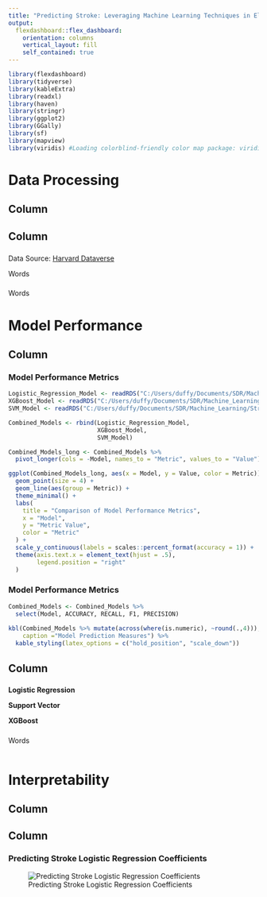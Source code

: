 ```yaml
---
title: "Predicting Stroke: Leveraging Machine Learning Techniques in Electronic Health Records"
output: 
  flexdashboard::flex_dashboard:
    orientation: columns
    vertical_layout: fill
    self_contained: true
---
```


```r
library(flexdashboard)
library(tidyverse)
library(kableExtra)
library(readxl)
library(haven) 
library(stringr) 
library(ggplot2) 
library(GGally)
library(sf) 
library(mapview)
library(viridis) #Loading colorblind-friendly color map package: viridisLite

```

# Data Processing

## Column {data-width="500"}

## Column {data-width="500"}
###
Data Source: [Harvard Dataverse](https://dataverse.harvard.edu/file.xhtml?fileId=6707764&version=1.0)

Words

###

Words


# Model Performance

## Column {data-width="500"}

### Model Performance Metrics {data-height="650"}


```r
Logistic_Regression_Model <- readRDS("C:/Users/duffy/Documents/SDR/Machine_Learning/Stroke_Final_Project/data/Logistic_Regression_Model.RDS")
XGBoost_Model <- readRDS("C:/Users/duffy/Documents/SDR/Machine_Learning/Stroke_Final_Project/data/XGBoost_Model.RDS")
SVM_Model <- readRDS("C:/Users/duffy/Documents/SDR/Machine_Learning/Stroke_Final_Project/data/svm_model.RDS")

Combined_Models <- rbind(Logistic_Regression_Model, 
                         XGBoost_Model,
                         SVM_Model)

Combined_Models_long <- Combined_Models %>%
  pivot_longer(cols = -Model, names_to = "Metric", values_to = "Value")

ggplot(Combined_Models_long, aes(x = Model, y = Value, color = Metric)) +
  geom_point(size = 4) +
  geom_line(aes(group = Metric)) +
  theme_minimal() +
  labs(
    title = "Comparison of Model Performance Metrics",
    x = "Model",
    y = "Metric Value",
    color = "Metric"
  ) +
  scale_y_continuous(labels = scales::percent_format(accuracy = 1)) +
  theme(axis.text.x = element_text(hjust = .5),
        legend.position = "right"
  )

```

### Model Performance Metrics {data-height="350"}

```r

Combined_Models <- Combined_Models %>%
  select(Model, ACCURACY, RECALL, F1, PRECISION)
  
kbl(Combined_Models %>% mutate(across(where(is.numeric), ~round(.,4))),
    caption ="Model Prediction Measures") %>%
  kable_styling(latex_options = c("hold_position", "scale_down"))
```

## Column {data-width="500"}
### 

**Logistic Regression**

**Support Vector** 

**XGBoost**

###

Words

```r

```
# Interpretability

## Column {data-width="500"}



## Column {data-width="500"}

### Predicting Stroke Logistic Regression Coefficients

![Predicting Stroke Logistic Regression Coefficients](img/coefficients_stroke_lr.png)

